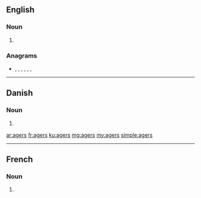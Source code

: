 ==English==

===Noun===
{{head|en|noun plural form}}

# {{plural of|ager|lang=en}}

===Anagrams===
* {{l|en|gears}}, {{l|en|GRASE}}, {{l|en|rages}}, {{l|en|regas}}, {{l|en|sager}}, {{l|en|sarge}}, {{l|en|segar}}

----

==Danish==

===Noun===
{{head|da|noun form|g=c}}

# {{genitive singular indefinite of|ager|lang=da}}

[[ar:agers]]
[[fr:agers]]
[[ku:agers]]
[[mg:agers]]
[[my:agers]]
[[simple:agers]]

----

==French==

===Noun===
{{head|fr|noun plural form|g=m}}

# {{plural of|ager|lang=fr}}
{{rfc-auto}}